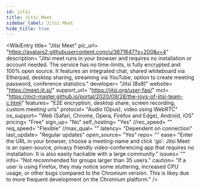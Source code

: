 ```yaml
---
id: jitsi
title: Jitsi Meet
sidebar_label: Jitsi Meet
hide_title: true
---
```


<WikiEntry 
    title= "Jitsi Meet" 
    pic_url= "https://avatars2.githubusercontent.com/u/3671647?s=200&v=4" 
    description= "Jitsi meet runs in your browser and requires no installation or account needed. The service has no time-limits, is fully encrypted and 100% open source. It features an integrated chat, shared whiteboard via Etherpad, desktop sharing, streaming via YouTube, option to create meeting password, conference statistics."
    developer= "Jitsi (8x8)"
    website= "https://meet.jit.si/"
    support_url= "https://jitsi.org/user-faq/"
    mct= "https://mct-master.github.io/portal/2020/09/28/the-joys-of-jitsi-team-c.html"
    features= "E2E encryption, desktop share, screen recording, custom meeting urls"
    protocol= "Audio (Opus), video using WebRTC"
    os_support= "Web (Safari, Chrome, Opera, Firefox and Edge), Android, iOS"
    pricing= "Free"
    sign_up= "No"
    self_hosting= "Yes"
    //rec_speed= ""
    req_speed= "Flexible"
    //max_qual= ""
    latency= "Dependent on connection"
    last_update= "Regular updates"
    open_source= "Yes"
    repo= ""
    ease= "Enter the URL in your browser, choose a meeting-name and click 'go'. Jitsi Meet is an open-source, privacy friendly video-conferencing app that requires no installation. It is also easily hackable with a large community."
    issues= ""
    info= "Not recommended for groups larger than 35 users."
    caution= "If a user is using Firefox, they may notice some stuttering, increased CPU usage, or other bugs compared to the Chromium version. This is likey due to more frequent development on the Chromium platform."
/>